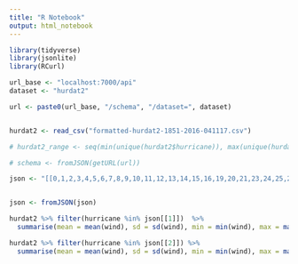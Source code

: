 ```yaml
---
title: "R Notebook"
output: html_notebook
---
```


```r
library(tidyverse)
library(jsonlite)
library(RCurl)
```

```r
url_base <- "localhost:7000/api"
dataset <- "hurdat2"

url <- paste0(url_base, "/schema", "/dataset=", dataset)


hurdat2 <- read_csv("formatted-hurdat2-1851-2016-041117.csv")

# hurdat2_range <- seq(min(unique(hurdat2$hurricane)), max(unique(hurdat2$hurricane)))

# schema <- fromJSON(getURL(url))
```

```r

json <- "[[0,1,2,3,4,5,6,7,8,9,10,11,12,13,14,15,16,19,20,21,23,24,25,26,27,28,29,30,33,34,35,36,37,38,39,41,43,44,45,46,47,48,49,51,52,53,55,56,57,58,59,60,61,62,63,64,65,66,70,72,74,75,76,77,78,79,80,81,82,83,84,87,88,89,91,92,94,95,96,97,98,99,100,101,102,103,105,106,107,108,109,112,113,114,115,116,117,118,119,120,121,122,123,124,125,127,131,132,133,134,135,136,137,138,139,140,141,142,143,144,146,147,148,149,150,151,152,153,154,155,156,157,158,159,160,162,163,164,166,167,168,169,170,172,173,174,175,176,177,178,179,180,181,182,183,184,185,186,187,189,191,192,194,195,196,197,198,199,200,201,202,204,206,207,208,210,215,216,218,219,220,221,222,223,224,225,226,227,228,229,230,231,232,233,234,236,237,238,239,240,241,243,244,246,247,248,249,250,251,252,253,254,255,256,257,258,259,260,261,262,266,267,268,269,270,272,273,274,276,277,279,280,281,283,284,287,288,289,290,291,292,293,294,295,298,299,300,301,302,303,304,305,306,307,308,310,311,312,313,314,316,317,318,321,324,325,326,327,328,329,330,331,332,333,334,336,338,339,342,343,346,347,348,349,350,351,352,354,356,357,359,360,361,362,363,364,365,366,367,368,369,370,371,373,374,375,376,380,381,382,383,384,385,387,389,390,392,393,394,395,396,397,398,400,401,403,405,406,407,408,409,411,412,413,416,417,419,425,427,430,433,436,439,440,441,442,443,444,445,447,448,449,450,451,453,454,456,459,463,464,467,468,469,472,473,474,477,479,481,482,483,484,486,487,489,490,494,496,497,498,499,500,501,502,506,509,510,511,514,515,516,517,519,520,521,522,523,524,525,526,528,529,530,531,532,533,534,535,536,537,539,540,542,545,546,547,548,551,554,556,557,559,563,564,565,566,567,568,569,571,572,573,574,575,578,580,581,582,584,585,586,587,588,591,593,594,596,597,598,599,600,601,602,603,606,607,608,609,611,613,614,615,616,617,620,621,622,623,624,626,627,628,629,633,635,637,638,639,640,641,642,644,645,646,647,648,649,650,653,654,655,656,659,660,661,664,665,666,667,668,671,674,675,676,677,678,679,680,682,683,685,686,692,693,694,695,696,698,699,702,705,707,708,709,711,712,713,715,716,718,719,722,723,724,725,726,727,728,729,731,733,735,736,737,738,742,743,744,745,749,750,751,753,755,756,757,758,759,760],[17,18,22,31,32,40,42,50,54,67,68,69,71,73,85,86,90,93,104,110,111,126,128,129,130,145,161,165,171,188,190,193,203,205,209,211,212,213,214,217,235,242,245,263,264,265,271,275,278,282,285,286,296,297,309,315,319,320,322,323,335,337,340,341,344,345,353,355,358,372,377,378,379,386,388,391,399,402,404,410,414,415,418,420,421,422,423,424,426,428,429,431,432,434,435,437,438,446,452,455,457,458,460,461,462,465,466,470,471,475,476,478,480,485,488,491,492,493,495,503,504,505,507,508,512,513,518,527,538,541,543,544,549,550,552,553,555,558,560,561,562,570,576,577,579,583,589,590,592,595,604,605,610,612,618,619,625,630,631,632,634,636,643,651,652,657,658,662,663,669,670,672,673,681,684,687,688,689,690,691,697,700,701,703,704,706,710,714,717,720,721,730,732,734,739,740,741,746,747,748,752,754,761,762,763]]"


json <- fromJSON(json)

hurdat2 %>% filter(hurricane %in% json[[1]])  %>% 
  summarise(mean = mean(wind), sd = sd(wind), min = min(wind), max = max(wind), n = n(), centroid_lat = mean(lat), centroid_lon = mean(lon), mean_date = mean(datetime))

hurdat2 %>% filter(hurricane %in% json[[2]]) %>% 
  summarise(mean = mean(wind), sd = sd(wind), min = min(wind), max = max(wind), n = n(), centroid_lat = mean(lat), centroid_lon = mean(lon), mean_date = mean(datetime))
```



